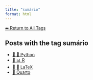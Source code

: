```yaml
---
title: "sumário"
format: html
---
```


[⬅ Return to All Tags](../tags.qmd)

## Posts with the tag **sumário**

- [📄 🐍 Python](/posts/programming/python/index.html)
- [📄 📊 R](/posts/programming/r/index.html)
- [📄 📐 LaTeX](/posts/programming/latex/index.html)
- [📄 Quarto](/posts/programming/quarto/index.html)
